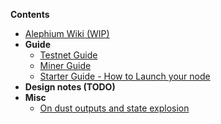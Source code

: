 '''Contents'''
* [[Home | Alephium Wiki (WIP)]]
* '''Guide'''
** [[Testnet-Guide | Testnet Guide]]
** [[Miner-Guide | Miner Guide]]
** [[Starter Guide - How to Launch your node | Starter Guide - How to Launch your node]]
* '''Design notes (TODO)'''
* '''Misc'''
** [[On-dust-outputs-and-state-explosion | On dust outputs and state explosion]]
